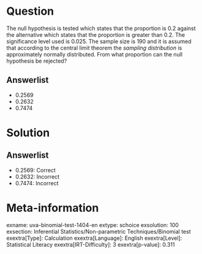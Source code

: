Question
========

The null hypothesis is tested which states that the proportion is 0.2 against the alternative which states that the proportion is greater than 0.2. The significance level used is 0.025. The sample size is 190 and it is assumed that according to the central limit theorem the *sampling distribution* is approximately normally distributed. From what proportion can the null hypothesis be rejected?

Answerlist
----------

* 0.2569
* 0.2632
* 0.7474

Solution
========

Answerlist
----------

* 0.2569: Correct
* 0.2632: Incorrect
* 0.7474: Incorrect

Meta-information
================
exname: uva-binomial-test-1404-en
extype: schoice
exsolution: 100
exsection: Inferential Statistics/Non-parametric Techniques/Binomial test
exextra[Type]: Calculation
exextra[Language]: English
exextra[Level]: Statistical Literacy
exextra[IRT-Difficulty]: 3
exextra[p-value]: 0.311
